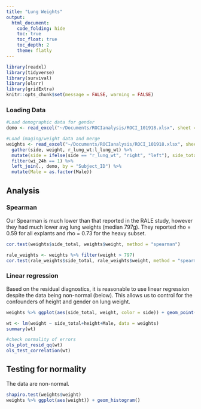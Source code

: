 ```yaml
---
title: "Lung Weights"
output: 
  html_document:
    code_folding: hide
    toc: true
    toc_float: true
    toc_depth: 2
    theme: flatly
---
```

```r
library(readxl)
library(tidyverse)
library(survival)
library(olsrr)
library(gridExtra)
knitr::opts_chunk$set(message = FALSE, warning = FALSE)
```
### Loading Data
```r
#Load demographic data for gender
demo <- read_excel("~/Documents/ROCIanalysis/ROCI_101918.xlsx", sheet = "Outcomes", range = cell_cols(1:4), col_types = c("numeric", "skip", "skip", "numeric"))

#Load imaging/weight data and merge
weights <- read_excel("~/Documents/ROCIanalysis/ROCI_101918.xlsx", sheet = "LungWt", range = cell_cols(1:12)) %>% 
  gather(side, weight, r_lung_wt:l_lung_wt) %>%
  mutate(side = ifelse(side == "r_lung_wt", "right", "left"), side_total = ifelse(side == "right", quad1+quad3, quad2+quad4)) %>%
  filter(wi_24h == 1) %>%
  left_join(., demo, by = "Subject_ID") %>% 
  mutate(Male = as.factor(Male))

```

## Analysis
### Spearman
<p>Our Spearman is much lower than that reported in the RALE study, however they had much lower avg lung weights (median 797g). They reported rho = 0.59 for all explants and rho = 0.73 for the heavy subset. 
```r
cor.test(weights$side_total, weights$weight, method = "spearman")

rale_weights <- weights %>% filter(weight > 797)
cor.test(rale_weights$side_total, rale_weights$weight, method = "spearman")
```

### Linear regression
<p>Based on the residual diagnostics, it is reasonable to use linear regression despite the data being non-normal (below). This allows us to control for the confounders of height and gender on lung weight. 
```r
weights %>% ggplot(aes(side_total, weight, color = side)) + geom_point() + geom_smooth(method = "lm")

wt <- lm(weight ~ side_total+height+Male, data = weights)
summary(wt)

#check normality of errors
ols_plot_resid_qq(wt)
ols_test_correlation(wt)
```

## Testing for normality
<p> The data are non-normal.
```r
shapiro.test(weights$weight)
weights %>% ggplot(aes(weight)) + geom_histogram()
```

